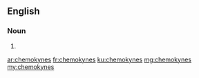 ==English==

===Noun===
{{head|en|noun plural form}}

# {{plural of|chemokyne|lang=en}}

[[ar:chemokynes]]
[[fr:chemokynes]]
[[ku:chemokynes]]
[[mg:chemokynes]]
[[my:chemokynes]]